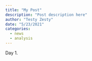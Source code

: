 ```yaml
---
title: "My Post"
description: "Post description here"
author: "Testy Zesty"
date: "5/23/2021"
categories:
  - news
  - analysis
---
```


Day 1.